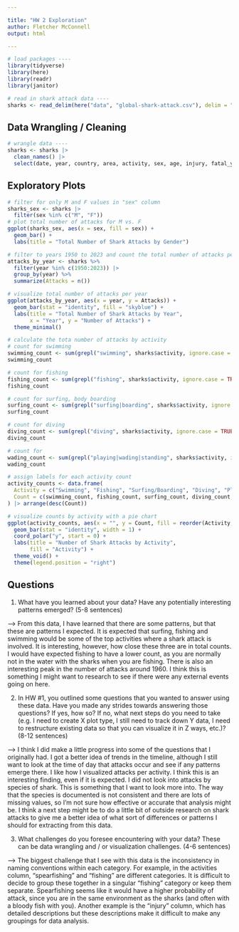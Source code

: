 ```yaml
---

title: "HW 2 Exploration"
author: Fletcher McConnell
output: html

---
```


```r
# load packages ----
library(tidyverse)
library(here)
library(readr)
library(janitor)
```

```r
# read in shark attack data ----
sharks <- read_delim(here("data", "global-shark-attack.csv"), delim = ";")
```

## Data Wrangling / Cleaning

```r
# wrangle data ----
sharks <- sharks |> 
  clean_names() |> 
  select(date, year, country, area, activity, sex, age, injury, fatal_y_n, time, species)
```

## Exploratory Plots

```r
# filter for only M and F values in "sex" column
sharks_sex <- sharks |> 
  filter(sex %in% c("M", "F"))
# plot total number of attacks for M vs. F 
ggplot(sharks_sex, aes(x = sex, fill = sex)) +
  geom_bar() +
  labs(title = "Total Number of Shark Attacks by Gender")
```
```r
# filter to years 1950 to 2023 and count the total number of attacks per year
attacks_by_year <- sharks %>%
  filter(year %in% c(1950:2023)) |> 
  group_by(year) %>%
  summarize(Attacks = n())

# visualize total number of attacks per year
ggplot(attacks_by_year, aes(x = year, y = Attacks)) +
  geom_bar(stat = "identity", fill = "skyblue") +
  labs(title = "Total Number of Shark Attacks by Year",
       x = "Year", y = "Number of Attacks") +
  theme_minimal()
```
```r
# calculate the tota number of attacks by activity
# count for swimming
swimming_count <- sum(grepl("swimming", sharks$activity, ignore.case = TRUE))
swimming_count

# count for fishing
fishing_count <- sum(grepl("fishing", sharks$activity, ignore.case = TRUE))
fishing_count

# count for surfing, body boarding
surfing_count <- sum(grepl("surfing|boarding", sharks$activity, ignore.case = TRUE))
surfing_count

# count for diving
diving_count <- sum(grepl("diving", sharks$activity, ignore.case = TRUE))
diving_count

# count for 
wading_count <- sum(grepl("playing|wading|standing", sharks$activity, ignore.case = TRUE))
wading_count
```

```r
# assign labels for each activity count
activity_counts <- data.frame(
  Activity = c("Swimming", "Fishing", "Surfing/Boarding", "Diving", "Playing/Wading/Standing"),
  Count = c(swimming_count, fishing_count, surfing_count, diving_count, wading_count)
) |> arrange(desc(Count))

# visualize counts by activity with a pie chart
ggplot(activity_counts, aes(x = "", y = Count, fill = reorder(Activity, -Count))) +
  geom_bar(stat = "identity", width = 1) +
  coord_polar("y", start = 0) +
  labs(title = "Number of Shark Attacks by Activity",
       fill = "Activity") +
  theme_void() +
  theme(legend.position = "right")
```
## Questions

1. What have you learned about your data? Have any potentially interesting patterns emerged? (5-8 sentences)

--> From this data, I have learned that there are some patterns, but that these are patterns I expected. It is expected that surfing, fishing and swimming would be some of the top activities where a shark attack is involved. It is interesting, however, how close these three are in total counts. I would have expected fishing to have a lower count, as you are normally not in the water with the sharks when you are fishing. There is also an interesting peak in the number of attacks around 1960. I think this is something I might want to research to see if there were any external events going on here.   

2. In HW #1, you outlined some questions that you wanted to answer using these data. Have you made any strides towards answering those questions? If yes, how so? If no, what next steps do you need to take (e.g. I need to create X plot type, I still need to track down Y data, I need to restructure existing data so that you can visualize it in Z ways, etc.)? (8-12 sentences)

--> I think I did make a little progress into some of the questions that I originally had. I got a better idea of trends in the timeline, although I still want to look at the time of day that attacks occur and see if any patterns emerge there. I like how I visualized attacks per activity. I think this is an interesting finding, even if it is expected. I did not look into attacks by species of shark. This is something that I want to look more into. The way that the species is documented is not consistent and there are lots of missing values, so I'm not sure how effective or accurate that analysis might be. I think a next step might be to do a little bit of outside research on shark attacks to give me a better idea of what sort of differences or patterns I should for extracting from this data.   

3. What challenges do you foresee encountering with your data? These can be data wrangling and / or visualization challenges. (4-6 sentences)

--> The biggest challenge that I see with this data is the inconsistency in naming conventions within each category. For example, in the activities column, "spearfishing" and "fishing" are different categories. It is difficult to decide to group these together in a singular "fishing" category or keep them separate. Spearfishing seems like it would have a higher probability of attack, since you are in the same environment as the sharks (and often with a bloody fish with you). Another example is the "injury" column, which has detailed descriptions but these descriptions make it difficult to make any groupings for data analysis. 



